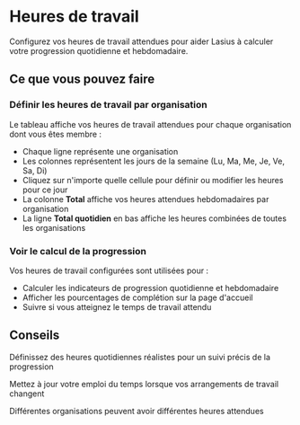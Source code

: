 # Heures de travail

Configurez vos heures de travail attendues pour aider Lasius à calculer votre progression quotidienne et hebdomadaire.

## Ce que vous pouvez faire

### Définir les heures de travail par organisation
Le tableau affiche vos heures de travail attendues pour chaque organisation dont vous êtes membre :
- Chaque ligne représente une organisation
- Les colonnes représentent les jours de la semaine (Lu, Ma, Me, Je, Ve, Sa, Di)
- Cliquez sur n'importe quelle cellule pour définir ou modifier les heures pour ce jour
- La colonne **Total** affiche vos heures attendues hebdomadaires par organisation
- La ligne **Total quotidien** en bas affiche les heures combinées de toutes les organisations

### Voir le calcul de la progression
Vos heures de travail configurées sont utilisées pour :
- Calculer les indicateurs de progression quotidienne et hebdomadaire
- Afficher les pourcentages de complétion sur la page d'accueil
- Suivre si vous atteignez le temps de travail attendu

## Conseils

<Tip>Définissez des heures quotidiennes réalistes pour un suivi précis de la progression</Tip>

<Tip>Mettez à jour votre emploi du temps lorsque vos arrangements de travail changent</Tip>

<Tip>Différentes organisations peuvent avoir différentes heures attendues</Tip>
